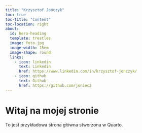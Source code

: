 ```yaml
---
title: "Krzysztof Jończyk"
toc: true
toc-title: "Content"
toc-location: right
about:
  id: hero-heading
  template: trestles
  image: foto.jpg
  image-width: 15em
  image-shape: round
  links:
    - icon: linkedin
      text: Linkedin
      href: https://www.linkedin.com/in/krzysztof-jonczyk/
    - icon: github
      text: Github
      href: https://github.com/joniec2
---
```


# Witaj na mojej stronie

To jest przykładowa strona główna stworzona w Quarto.